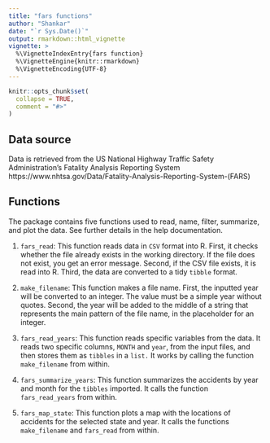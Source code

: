 ---
title: "fars functions"
author: "Shankar"
date: "`r Sys.Date()`"
output: rmarkdown::html_vignette
vignette: >
  %\VignetteIndexEntry{fars function}
  %\VignetteEngine{knitr::rmarkdown}
  %\VignetteEncoding{UTF-8}
---

```{r setup, include = FALSE}
knitr::opts_chunk$set(
  collapse = TRUE,
  comment = "#>"
)
```

## Data source

Data is retrieved from the US National Highway Traffic Safety Administration's Fatality Analysis Reporting System https://www.nhtsa.gov/Data/Fatality-Analysis-Reporting-System-(FARS)


## Functions

The package contains five functions used to read, name, filter, summarize, and plot the data. See further details in the help documentation.

1. `fars_read`: This function reads data in `CSV` format into R. First, it checks whether the file already exists in the working directory. If the file does not exist, you get an error message. Second, if the CSV file exists, it is read into R. Third, the data are converted to a tidy `tibble` format.

2. `make_filename`: This function makes a file name. First, the inputted year will be converted to an integer. The value must be a simple year without quotes. Second, the year will be added to the middle of a string that represents the main pattern of the file name, in the placeholder for an integer. 

3. `fars_read_years`: This function reads specific variables from the data. It reads two specific columns, `MONTH` and `year`, from the input files, and then stores them as `tibbles` in a `list.` It works by calling the function `make_filename` from within.

4. `fars_summarize_years`: This function summarizes the accidents by year and month for the `tibbles` imported. It calls the function `fars_read_years` from within.

5. `fars_map_state`: This function plots a map with the locations of accidents for the selected state and year. It calls the functions `make_filename` and `fars_read` from within. 
